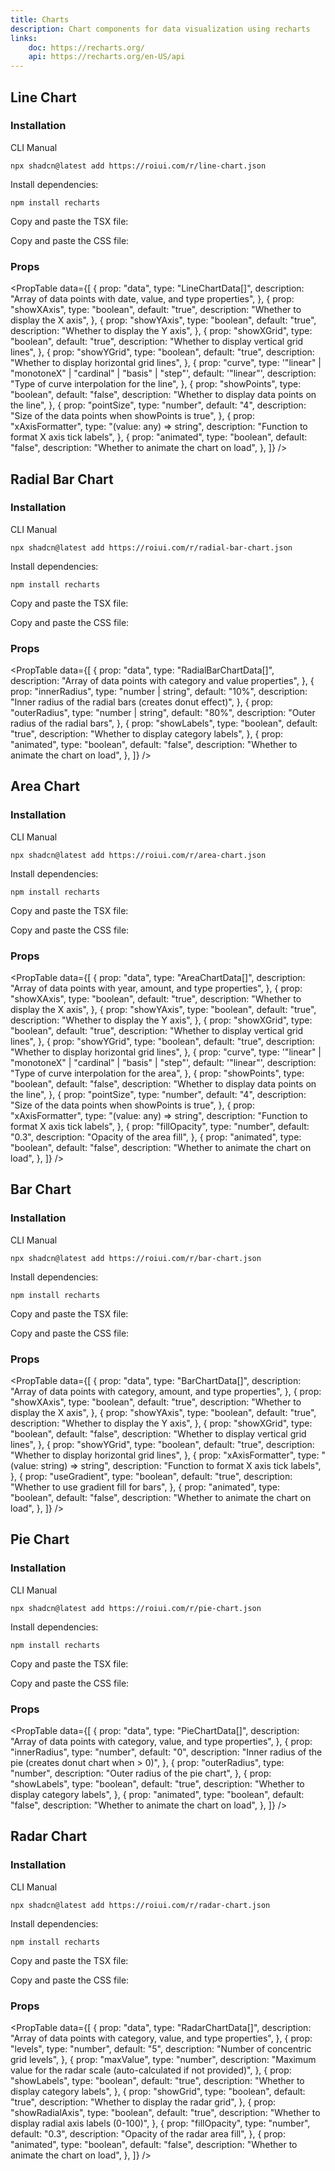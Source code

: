 ```yaml
---
title: Charts
description: Chart components for data visualization using recharts
links:
    doc: https://recharts.org/
    api: https://recharts.org/en-US/api
---
```


<style>
    {`
  .installation-heading {
    margin-top: 0 !important;
  }
`}
</style>

## Line Chart

<ComponentPreview name="line-chart-demo" />

<h3 className="installation-heading">Installation</h3>

<InstallationTabs>

<InstallationTabsList>
    <InstallationTabsTrigger value="cli">CLI</InstallationTabsTrigger>
    <InstallationTabsTrigger value="manual">Manual</InstallationTabsTrigger>
</InstallationTabsList>

<InstallationTabsContent value="cli">

```package-install
npx shadcn@latest add https://roiui.com/r/line-chart.json
```

</InstallationTabsContent>

<InstallationTabsContent value="manual">

Install dependencies:

```package-install
npm install recharts
```

Copy and paste the TSX file:

<ComponentSource
    src="registry/brook/ui/charts/line-chart.tsx"
    title="components/ui/line-chart.tsx"
    collapsible={true}
/>

Copy and paste the CSS file:

<ComponentSource
    src="registry/brook/ui/charts/line-chart.module.css"
    title="components/ui/line-chart.module.css"
    language="css"
    collapsible={true}
/>

</InstallationTabsContent>

</InstallationTabs>

### Props

<PropTable
    data={[
        {
            prop: "data",
            type: "LineChartData[]",
            description: "Array of data points with date, value, and type properties",
        },
        {
            prop: "showXAxis",
            type: "boolean",
            default: "true",
            description: "Whether to display the X axis",
        },
        {
            prop: "showYAxis",
            type: "boolean",
            default: "true",
            description: "Whether to display the Y axis",
        },
        {
            prop: "showXGrid",
            type: "boolean",
            default: "true",
            description: "Whether to display vertical grid lines",
        },
        {
            prop: "showYGrid",
            type: "boolean",
            default: "true",
            description: "Whether to display horizontal grid lines",
        },
        {
            prop: "curve",
            type: '"linear" | "monotoneX" | "cardinal" | "basis" | "step"',
            default: '"linear"',
            description: "Type of curve interpolation for the line",
        },
        {
            prop: "showPoints",
            type: "boolean",
            default: "false",
            description: "Whether to display data points on the line",
        },
        {
            prop: "pointSize",
            type: "number",
            default: "4",
            description: "Size of the data points when showPoints is true",
        },
        {
            prop: "xAxisFormatter",
            type: "(value: any) => string",
            description: "Function to format X axis tick labels",
        },
        {
            prop: "animated",
            type: "boolean",
            default: "false",
            description: "Whether to animate the chart on load",
        },
    ]}
/>

## Radial Bar Chart

<ComponentPreview name="radial-bar-chart-demo" />

<h3 className="installation-heading">Installation</h3>

<InstallationTabs>

<InstallationTabsList>
    <InstallationTabsTrigger value="cli">CLI</InstallationTabsTrigger>
    <InstallationTabsTrigger value="manual">Manual</InstallationTabsTrigger>
</InstallationTabsList>

<InstallationTabsContent value="cli">

```package-install
npx shadcn@latest add https://roiui.com/r/radial-bar-chart.json
```

</InstallationTabsContent>

<InstallationTabsContent value="manual">

Install dependencies:

```package-install
npm install recharts
```

Copy and paste the TSX file:

<ComponentSource
    src="registry/brook/ui/charts/radial-bar-chart.tsx"
    title="components/ui/radial-bar-chart.tsx"
    collapsible={true}
/>

Copy and paste the CSS file:

<ComponentSource
    src="registry/brook/ui/charts/radial-bar-chart.module.css"
    title="components/ui/radial-bar-chart.module.css"
    language="css"
    collapsible={true}
/>

</InstallationTabsContent>

</InstallationTabs>

### Props

<PropTable
    data={[
        {
            prop: "data",
            type: "RadialBarChartData[]",
            description: "Array of data points with category and value properties",
        },
        {
            prop: "innerRadius",
            type: "number | string",
            default: "10%",
            description: "Inner radius of the radial bars (creates donut effect)",
        },
        {
            prop: "outerRadius",
            type: "number | string",
            default: "80%",
            description: "Outer radius of the radial bars",
        },
        {
            prop: "showLabels",
            type: "boolean",
            default: "true",
            description: "Whether to display category labels",
        },
        {
            prop: "animated",
            type: "boolean",
            default: "false",
            description: "Whether to animate the chart on load",
        },
    ]}
/>

## Area Chart

<ComponentPreview name="area-chart-demo" />

<h3 className="installation-heading">Installation</h3>

<InstallationTabs>

<InstallationTabsList>
    <InstallationTabsTrigger value="cli">CLI</InstallationTabsTrigger>
    <InstallationTabsTrigger value="manual">Manual</InstallationTabsTrigger>
</InstallationTabsList>

<InstallationTabsContent value="cli">

```package-install
npx shadcn@latest add https://roiui.com/r/area-chart.json
```

</InstallationTabsContent>

<InstallationTabsContent value="manual">

Install dependencies:

```package-install
npm install recharts
```

Copy and paste the TSX file:

<ComponentSource
    src="registry/brook/ui/charts/area-chart.tsx"
    title="components/ui/area-chart.tsx"
    collapsible={true}
/>

Copy and paste the CSS file:

<ComponentSource
    src="registry/brook/ui/charts/area-chart.module.css"
    title="components/ui/area-chart.module.css"
    language="css"
    collapsible={true}
/>

</InstallationTabsContent>

</InstallationTabs>

### Props

<PropTable
    data={[
        {
            prop: "data",
            type: "AreaChartData[]",
            description: "Array of data points with year, amount, and type properties",
        },
        {
            prop: "showXAxis",
            type: "boolean",
            default: "true",
            description: "Whether to display the X axis",
        },
        {
            prop: "showYAxis",
            type: "boolean",
            default: "true",
            description: "Whether to display the Y axis",
        },
        {
            prop: "showXGrid",
            type: "boolean",
            default: "true",
            description: "Whether to display vertical grid lines",
        },
        {
            prop: "showYGrid",
            type: "boolean",
            default: "true",
            description: "Whether to display horizontal grid lines",
        },
        {
            prop: "curve",
            type: '"linear" | "monotoneX" | "cardinal" | "basis" | "step"',
            default: '"linear"',
            description: "Type of curve interpolation for the area",
        },
        {
            prop: "showPoints",
            type: "boolean",
            default: "false",
            description: "Whether to display data points on the line",
        },
        {
            prop: "pointSize",
            type: "number",
            default: "4",
            description: "Size of the data points when showPoints is true",
        },
        {
            prop: "xAxisFormatter",
            type: "(value: any) => string",
            description: "Function to format X axis tick labels",
        },
        {
            prop: "fillOpacity",
            type: "number",
            default: "0.3",
            description: "Opacity of the area fill",
        },
        {
            prop: "animated",
            type: "boolean",
            default: "false",
            description: "Whether to animate the chart on load",
        },
    ]}
/>

## Bar Chart

<ComponentPreview name="bar-chart-demo" />

<h3 className="installation-heading">Installation</h3>

<InstallationTabs>

<InstallationTabsList>
    <InstallationTabsTrigger value="cli">CLI</InstallationTabsTrigger>
    <InstallationTabsTrigger value="manual">Manual</InstallationTabsTrigger>
</InstallationTabsList>

<InstallationTabsContent value="cli">

```package-install
npx shadcn@latest add https://roiui.com/r/bar-chart.json
```

</InstallationTabsContent>

<InstallationTabsContent value="manual">

Install dependencies:

```package-install
npm install recharts
```

Copy and paste the TSX file:

<ComponentSource
    src="registry/brook/ui/charts/bar-chart.tsx"
    title="components/ui/bar-chart.tsx"
    collapsible={true}
/>

Copy and paste the CSS file:

<ComponentSource
    src="registry/brook/ui/charts/bar-chart.module.css"
    title="components/ui/bar-chart.module.css"
    language="css"
    collapsible={true}
/>

</InstallationTabsContent>

</InstallationTabs>

### Props

<PropTable
    data={[
        {
            prop: "data",
            type: "BarChartData[]",
            description:
                "Array of data points with category, amount, and type properties",
        },
        {
            prop: "showXAxis",
            type: "boolean",
            default: "true",
            description: "Whether to display the X axis",
        },
        {
            prop: "showYAxis",
            type: "boolean",
            default: "true",
            description: "Whether to display the Y axis",
        },
        {
            prop: "showXGrid",
            type: "boolean",
            default: "false",
            description: "Whether to display vertical grid lines",
        },
        {
            prop: "showYGrid",
            type: "boolean",
            default: "true",
            description: "Whether to display horizontal grid lines",
        },
        {
            prop: "xAxisFormatter",
            type: "(value: string) => string",
            description: "Function to format X axis tick labels",
        },
        {
            prop: "useGradient",
            type: "boolean",
            default: "true",
            description: "Whether to use gradient fill for bars",
        },
        {
            prop: "animated",
            type: "boolean",
            default: "false",
            description: "Whether to animate the chart on load",
        },
    ]}
/>

## Pie Chart

<ComponentPreview name="pie-chart-demo" />

<h3 className="installation-heading">Installation</h3>

<InstallationTabs>

<InstallationTabsList>
    <InstallationTabsTrigger value="cli">CLI</InstallationTabsTrigger>
    <InstallationTabsTrigger value="manual">Manual</InstallationTabsTrigger>
</InstallationTabsList>

<InstallationTabsContent value="cli">

```package-install
npx shadcn@latest add https://roiui.com/r/pie-chart.json
```

</InstallationTabsContent>

<InstallationTabsContent value="manual">

Install dependencies:

```package-install
npm install recharts
```

Copy and paste the TSX file:

<ComponentSource
    src="registry/brook/ui/charts/pie-chart.tsx"
    title="components/ui/pie-chart.tsx"
    collapsible={true}
/>

Copy and paste the CSS file:

<ComponentSource
    src="registry/brook/ui/charts/pie-chart.module.css"
    title="components/ui/pie-chart.module.css"
    language="css"
    collapsible={true}
/>

</InstallationTabsContent>

</InstallationTabs>

### Props

<PropTable
    data={[
        {
            prop: "data",
            type: "PieChartData[]",
            description: "Array of data points with category, value, and type properties",
        },
        {
            prop: "innerRadius",
            type: "number",
            default: "0",
            description: "Inner radius of the pie (creates donut chart when > 0)",
        },
        {
            prop: "outerRadius",
            type: "number",
            description: "Outer radius of the pie chart",
        },
        {
            prop: "showLabels",
            type: "boolean",
            default: "true",
            description: "Whether to display category labels",
        },
        {
            prop: "animated",
            type: "boolean",
            default: "false",
            description: "Whether to animate the chart on load",
        },
    ]}
/>

## Radar Chart

<ComponentPreview name="radar-chart-demo" />

<h3 className="installation-heading">Installation</h3>

<InstallationTabs>

<InstallationTabsList>
    <InstallationTabsTrigger value="cli">CLI</InstallationTabsTrigger>
    <InstallationTabsTrigger value="manual">Manual</InstallationTabsTrigger>
</InstallationTabsList>

<InstallationTabsContent value="cli">

```package-install
npx shadcn@latest add https://roiui.com/r/radar-chart.json
```

</InstallationTabsContent>

<InstallationTabsContent value="manual">

Install dependencies:

```package-install
npm install recharts
```

Copy and paste the TSX file:

<ComponentSource
    src="registry/brook/ui/charts/radar-chart.tsx"
    title="components/ui/radar-chart.tsx"
    collapsible={true}
/>

Copy and paste the CSS file:

<ComponentSource
    src="registry/brook/ui/charts/radar-chart.module.css"
    title="components/ui/radar-chart.module.css"
    language="css"
    collapsible={true}
/>

</InstallationTabsContent>

</InstallationTabs>

### Props

<PropTable
    data={[
        {
            prop: "data",
            type: "RadarChartData[]",
            description: "Array of data points with category, value, and type properties",
        },
        {
            prop: "levels",
            type: "number",
            default: "5",
            description: "Number of concentric grid levels",
        },
        {
            prop: "maxValue",
            type: "number",
            description:
                "Maximum value for the radar scale (auto-calculated if not provided)",
        },
        {
            prop: "showLabels",
            type: "boolean",
            default: "true",
            description: "Whether to display category labels",
        },
        {
            prop: "showGrid",
            type: "boolean",
            default: "true",
            description: "Whether to display the radar grid",
        },
        {
            prop: "showRadialAxis",
            type: "boolean",
            default: "true",
            description: "Whether to display radial axis labels (0-100)",
        },
        {
            prop: "fillOpacity",
            type: "number",
            default: "0.3",
            description: "Opacity of the radar area fill",
        },
        {
            prop: "animated",
            type: "boolean",
            default: "false",
            description: "Whether to animate the chart on load",
        },
    ]}
/>
